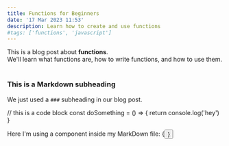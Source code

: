 ```yaml
---
title: Functions for Beginners
date: '17 Mar 2023 11:53'
description: Learn how to create and use functions
#tags: ['functions', 'javascript']
---
```

<div>
  This is a blog post about <strong>functions</strong>. <br/>
  We'll learn what functions are, how to write functions, and how to use them.
</div>

<br/>

### This is a Markdown subheading
We just used a `###` subheading in our blog post.

// this is a code block const doSomething = () => \{ return console.log('hey') \}

<div>Here I'm using a component inside my MarkDown file: {<Button text={"Click me"}/>}</div>